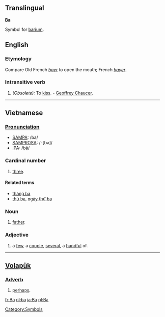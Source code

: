 ==Translingual==
'''Ba'''

{{Chemistry}} Symbol for [[barium]].
[[Category:Symbols]]

==English==

===Etymology===
Compare Old French ''[[baer]]'' to open the mouth; French ''[[bayer]]''.

===Intransitive verb===
#''(Obsolete):'' To [[kiss]]. - [[Geoffrey Chaucer]].

-----

== Vietnamese ==

=== [[Pronunciation]] ===
*[[SAMPA]]: /ba/
*[[SAMPROSA]]: /-[ba]/
*[[International Phonetic Alphabet|IPA]]: /bā/

=== Cardinal number ===
#[[three]].

====Related terms====
*[[tháng ba]]
*[[thứ ba]], [[ngày thứ ba]]

===Noun===
#[[father]].

=== Adjective ===
#a [[few#Pronoun|few]], a [[couple]], [[several]], a [[handful]] of.

-----

== [[Volapük]] ==

=== [[Adverb]] ===
#[[perhaps]].

[[fr:Ba]]
[[nl:ba]]
[[ja:Ba]]
[[pl:Ba]]